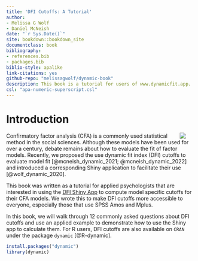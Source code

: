 ```yaml
--- 
title: 'DFI Cutoffs: A Tutorial'
author:
- Melissa G Wolf
- Daniel McNeish
date: "`r Sys.Date()`"
site: bookdown::bookdown_site
documentclass: book
bibliography:
- references.bib
- packages.bib
biblio-style: apalike
link-citations: yes
github-repo: "melissagwolf/dynamic-book"
description: This book is a tutorial for users of www.dynamicfit.app.
csl: "apa-numeric-superscript.csl"
---
```


# Introduction {-}

<a href="https://www.dynamicfit.app">
<img src="DFI.jpg" style="max-width:25%;min-width:40px;padding-left:25px;float:right;"/>
</a>

Confirmatory factor analysis (CFA) is a commonly used statistical method in the social sciences. Although these models have been used for over a century, debate remains about how to evaluate the fit of factor models. Recently, we proposed the use dynamic fit index (DFI) cutoffs to evaluate model fit [@mcneish_dynamic_2021; @mcneish_dynamic_2022] and introduced a corresponding Shiny application to facilitate their use [@wolf_dynamic_2020]. 

This book was written as a tutorial for applied psychologists that are interested in using the [DFI Shiny App](www.dynamicfit.app) to compute model specific cutoffs for their CFA models. We wrote this to make DFI cutoffs more accessible to everyone, especially those that use SPSS Amos and Mplus.

In this book, we will walk through 12 commonly asked questions about DFI cutoffs and use an applied example to demonstrate how to use the Shiny app to calculate them. For R users, DFI cutoffs are also available on `CRAN` under the package `dynamic` [@R-dynamic].

```r
install.packages("dynamic")
library(dynamic)
```




